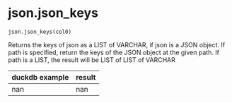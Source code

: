 # json.json_keys { #duckops.json.json_keys }

`json.json_keys(col0)`

Returns the keys of json as a LIST of VARCHAR, if json is a JSON object. If path is specified, return the keys of the JSON object at the given path. If path is a LIST, the result will be LIST of LIST of VARCHAR

| duckdb example | result |
| -------------- | ------ |
| nan | nan |
